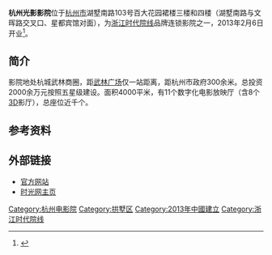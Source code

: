 '''杭州光影影院'''位于[[杭州市|杭州市]]湖墅南路103号百大花园裙楼三楼和四楼（湖墅南路与文晖路交叉口、星都宾馆对面），为[[浙江时代院线|浙江时代院线]]品牌连锁影院之一，2013年2月6日开业<ref >{{cite web |url=http://hznews.hangzhou.com.cn/wenti/content/2013-02/05/content_4596035.htm |language= |title=杭州光影影城明天开业 |publisher=杭州网 |date=2013-02-05 |accessdate= |archive-date=2016-03-04 |archive-url=https://web.archive.org/web/20160304200649/http://hznews.hangzhou.com.cn/wenti/content/2013-02/05/content_4596035.htm |dead-url=no }}</ref>。

== 简介 ==
影院地处杭城武林商圈，距[[武林广场|武林广场]]仅一站距离，距杭州市政府300余米。总投资2000余万元按照五星级建设。面积4000平米，有11个数字化电影放映厅（含8个[[3D|3D]]影厅），总座位近千个。

== 参考资料 ==
{{reflist}}

== 外部链接 ==
*[http://www.hzgyyc.com/ 官方网站] {{Wayback|url=http://www.hzgyyc.com/ |date=20210124215158 }}
*[http://theater.mtime.com/China_Zhejiang_Province_Hangzhou_GongShuQu/3859/ 时光网主页] {{Wayback|url=http://theater.mtime.com/China_Zhejiang_Province_Hangzhou_GongShuQu/3859/ |date=20190831202259 }}

{{杭州电影院}}
{{DEFAULTSORT:}}
[[Category:杭州电影院|Category:杭州电影院]]
[[Category:拱墅区|Category:拱墅区]]
[[Category:2013年中國建立|Category:2013年中國建立]]
[[Category:浙江时代院线|Category:浙江时代院线]]